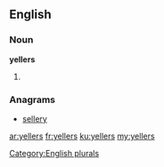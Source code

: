 ==English==

===Noun===
'''yellers'''

# {{plural of|yeller}}

===Anagrams===
* [[sellery#English|sellery]]

[[Category:English plurals]]

[[ar:yellers]]
[[fr:yellers]]
[[ku:yellers]]
[[my:yellers]]